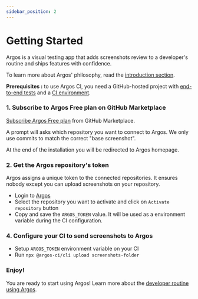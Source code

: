 ```yaml
---
sidebar_position: 2
---
```


# Getting Started

Argos is a visual testing app that adds screenshots review to a developer's routine and ships features with confidence.

To learn more about Argos' philosophy, read the [introduction section](/).

**Prerequisites :** to use Argos CI, you need a GitHub-hosted project with [end-to-end tests](https://kentcdodds.com/blog/static-vs-unit-vs-integration-vs-e2e-tests) and a [CI environment](https://docs.github.com/en/actions/automating-builds-and-tests/about-continuous-integration).

### 1. Subscribe to Argos Free plan on GitHub Marketplace

[Subscribe Argos Free plan](https://github.com/marketplace/argos-ci/) from GitHub Marketplace.

A prompt will asks which repository you want to connect to Argos. We only use commits to match the correct "base screenshot".

At the end of the installation you will be redirected to Argos homepage.

### 2. Get the Argos repository's token

Argos assigns a unique token to the connected repositories. It ensures nobody except you can upload screenshots on your repository.

- Login to [Argos](http://www.argos-ci.com)
- Select the repository you want to activate and click on `Activate repository` button
- Copy and save the `ARGOS_TOKEN` value. It will be used as a environment variable during the CI configuration.

### 4. Configure your CI to send screenshots to Argos

- Setup `ARGOS_TOKEN` environment variable on your CI
- Run `npx @argos-ci/cli upload screenshots-folder`

### Enjoy!

You are ready to start using Argos! Learn more about the [developer routine using Argos](/usage).
